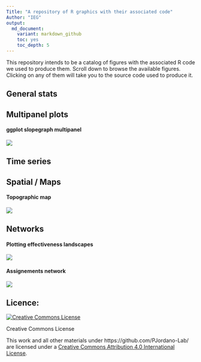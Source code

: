 ```yaml
---
Title: "A repository of R graphics with their associated code"
Author: "IEG"
output:
  md_document:
    variant: markdown_github
    toc: yes
    toc_depth: 5
---
```


This repository intends to be a catalog of figures with the associated R code we used to produce them. Scroll down to browse the available figures. Clicking on any of them will take you to the source code used to produce it.  
  


## General stats




## Multipanel plots 

#### ggplot slopegraph multipanel
  [![](figures/slopegraph_multipanel.png)](http://github.com/Pakillo/R-figures/blob/master/Multipanel/slopegraph_multipanel.Rmd)



## Time series



## Spatial / Maps

#### Topographic map  
  [![](figures/topomap.png)](http://github.com/Pakillo/R-figures/blob/master/Spatial/topomap.Rmd)




## Networks

#### Plotting effectiveness landscapes

[![](figures/effectiveness_plot.png)](http://github.com/Pakillo/R-figures/blob/master/Networks/effectiveness.Rmd)


#### Assignements network

[![](figures/assig_network.png)](http://github.com/Pakillo/R-figures/blob/master/Networks/assig_network.Rmd)




Licence:
--------
<a rel="license" href="http://creativecommons.org/licenses/by/4.0/"><img alt="Creative Commons License" style="border-width:0" src="https://i.creativecommons.org/l/by/4.0/88x31.png" /></a>

Creative Commons License  

This work and all other materials under https://github.com/PJordano-Lab/ are licensed under a [Creative Commons Attribution 4.0 International License](https://creativecommons.org/licenses/by/4.0/legalcode).

